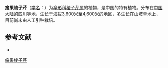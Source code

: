 {{NoteTA|G1=LS}}
{{Speciesbox
| name = 瘤果棱子芹
| status = 
| status_system = 
| image = 
| genus = Pleurospermum
| species = wrightianum
| authority = de Boiss.
}}

'''瘤果棱子芹'''（[[学名|学名]]：{{lang|la|''Pleurospermum wrightianum''}}）为[[伞形科|伞形科]][[棱子芹属|棱子芹属]]的植物，是中国的特有植物。分布在[[中国大陆|中国大陆]]的[[四川|四川]]等地，生长于海拔3,600米至4,600米的地区，多生长在山坡草地上，目前尚未由人工引种栽培。

== 参考文献 ==
<div class="references-small">
* {{cite web| url =http://www.bioinfo.cn/db05/KmzwSpecies.php?action=view&id=22943| title =瘤果棱子芹| work =《中国高等植物数据库全库》| publisher =中国科学院微生物研究所| author =昆明植物研究所| accessdate =2009-02-25}}{{dead link|date=2018年3月 |bot=InternetArchiveBot |fix-attempted=yes }}
</div>
{{Taxonbar|from=Q15231878}}

[[Category:棱子芹属|瘤果棱子芹]]


{{Apiales-stub}}